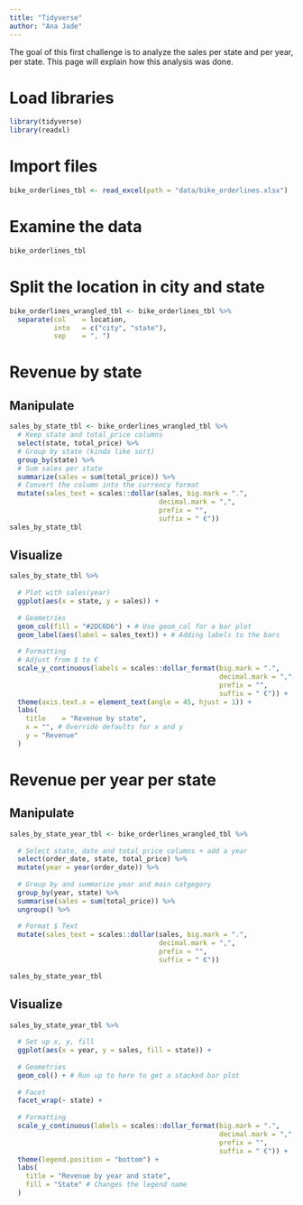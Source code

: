 ```yaml
---
title: "Tidyverse"
author: "Ana Jade"
---
```


The goal of this first challenge is to analyze the sales per state and per year, per state. This page will explain how this analysis was done.

# Load libraries

```r
library(tidyverse)
library(readxl)
```

# Import files

```r
bike_orderlines_tbl <- read_excel(path = "data/bike_orderlines.xlsx")
```

# Examine the data

```r
bike_orderlines_tbl
```

# Split the location in city and state

```r
bike_orderlines_wrangled_tbl <- bike_orderlines_tbl %>%
  separate(col    = location,
           into   = c("city", "state"),
           sep    = ", ")
```

# Revenue by state

## Manipulate

```r
sales_by_state_tbl <- bike_orderlines_wrangled_tbl %>%
  # Keep state and total_price columns
  select(state, total_price) %>%
  # Group by state (kinda like sort)
  group_by(state) %>% 
  # Sum sales per state
  summarize(sales = sum(total_price)) %>%
  # Convert the column into the currency format
  mutate(sales_text = scales::dollar(sales, big.mark = ".", 
                                     decimal.mark = ",", 
                                     prefix = "", 
                                     suffix = " €"))
sales_by_state_tbl
```

## Visualize

```r
sales_by_state_tbl %>%
  
  # Plot with sales(year)
  ggplot(aes(x = state, y = sales)) +
  
  # Geometries
  geom_col(fill = "#2DC6D6") + # Use geom_col for a bar plot
  geom_label(aes(label = sales_text)) + # Adding labels to the bars
  
  # Formatting
  # Adjust from $ to €
  scale_y_continuous(labels = scales::dollar_format(big.mark = ".", 
                                                    decimal.mark = ",", 
                                                    prefix = "", 
                                                    suffix = " €")) +
  theme(axis.text.x = element_text(angle = 45, hjust = 1)) + 
  labs(
    title    = "Revenue by state",
    x = "", # Override defaults for x and y
    y = "Revenue"
  )
```

# Revenue per year per state

## Manipulate

```r
sales_by_state_year_tbl <- bike_orderlines_wrangled_tbl %>%
  
  # Select state, date and total price columns + add a year
  select(order_date, state, total_price) %>%
  mutate(year = year(order_date)) %>%
  
  # Group by and summarize year and main catgegory
  group_by(year, state) %>%
  summarise(sales = sum(total_price)) %>%
  ungroup() %>%
  
  # Format $ Text
  mutate(sales_text = scales::dollar(sales, big.mark = ".", 
                                     decimal.mark = ",", 
                                     prefix = "", 
                                     suffix = " €"))

sales_by_state_year_tbl
```

## Visualize

```r
sales_by_state_year_tbl %>%
  
  # Set up x, y, fill
  ggplot(aes(x = year, y = sales, fill = state)) +
  
  # Geometries
  geom_col() + # Run up to here to get a stacked bar plot
  
  # Facet
  facet_wrap(~ state) +
  
  # Formatting
  scale_y_continuous(labels = scales::dollar_format(big.mark = ".", 
                                                    decimal.mark = ",", 
                                                    prefix = "", 
                                                    suffix = " €")) +
  theme(legend.position = "bottom") +
  labs(
    title = "Revenue by year and state",
    fill = "State" # Changes the legend name
  )
```
